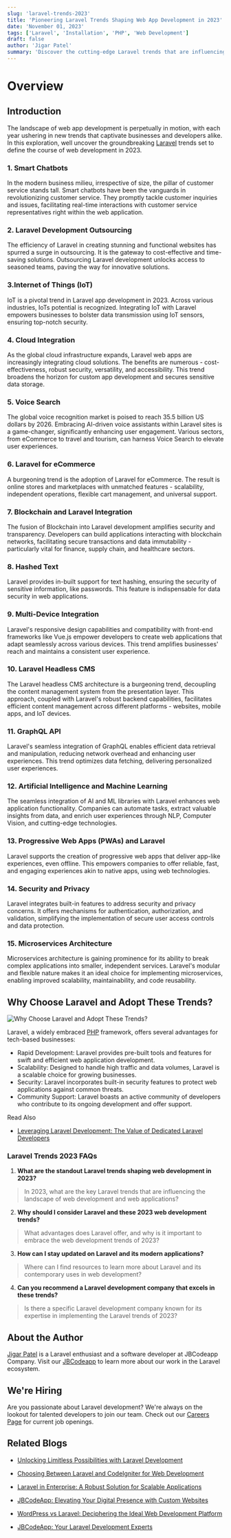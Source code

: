 ```yaml
---
slug: 'laravel-trends-2023'
title: 'Pioneering Laravel Trends Shaping Web App Development in 2023'
date: 'November 01, 2023'
tags: ['Laravel', 'Installation', 'PHP', 'Web Development']
draft: false
author: 'Jigar Patel'
summary: 'Discover the cutting-edge Laravel trends that are influencing web app development in 2023, shaping the future of web applications.'
---
```


# Overview

<TOCInline toc={props.toc} exclude="Overview" toHeading={2} defaultimage="laravel-trends-2023" />

## Introduction

The landscape of web app development is perpetually in motion, with each year ushering in new trends that captivate businesses and developers alike. In this exploration, well uncover the groundbreaking [Laravel](https://laravel.com/) trends set to define the course of web development in 2023.

### 1. **Smart Chatbots**

In the modern business milieu, irrespective of size, the pillar of customer service stands tall. Smart chatbots have been the vanguards in revolutionizing customer service. They promptly tackle customer inquiries and issues, facilitating real-time interactions with customer service representatives right within the web application.

### 2. **Laravel Development Outsourcing**

The efficiency of Laravel in creating stunning and functional websites has spurred a surge in outsourcing. It is the gateway to cost-effective and time-saving solutions. Outsourcing Laravel development unlocks access to seasoned teams, paving the way for innovative solutions.

### 3.**Internet of Things (IoT)**

IoT is a pivotal trend in Laravel app development in 2023. Across various industries, IoTs potential is recognized. Integrating IoT with Laravel empowers businesses to bolster data transmission using IoT sensors, ensuring top-notch security.

### 4. **Cloud Integration**

As the global cloud infrastructure expands, Laravel web apps are increasingly integrating cloud solutions. The benefits are numerous - cost-effectiveness, robust security, versatility, and accessibility. This trend broadens the horizon for custom app development and secures sensitive data storage.

### 5. **Voice Search**

The global voice recognition market is poised to reach 35.5 billion US dollars by 2026. Embracing AI-driven voice assistants within Laravel sites is a game-changer, significantly enhancing user engagement. Various sectors, from eCommerce to travel and tourism, can harness Voice Search to elevate user experiences.

### 6. **Laravel for eCommerce**

A burgeoning trend is the adoption of Laravel for eCommerce. The result is online stores and marketplaces with unmatched features - scalability, independent operations, flexible cart management, and universal support.

### 7. **Blockchain and Laravel Integration**

The fusion of Blockchain into Laravel development amplifies security and transparency. Developers can build applications interacting with blockchain networks, facilitating secure transactions and data immutability - particularly vital for finance, supply chain, and healthcare sectors.

### 8. **Hashed Text**

Laravel provides in-built support for text hashing, ensuring the security of sensitive information, like passwords. This feature is indispensable for data security in web applications.

### 9. **Multi-Device Integration**

Laravel's responsive design capabilities and compatibility with front-end frameworks like Vue.js empower developers to create web applications that adapt seamlessly across various devices. This trend amplifies businesses' reach and maintains a consistent user experience.

### 10. **Laravel Headless CMS**

The Laravel headless CMS architecture is a burgeoning trend, decoupling the content management system from the presentation layer. This approach, coupled with Laravel's robust backend capabilities, facilitates efficient content management across different platforms - websites, mobile apps, and IoT devices.

### 11. **GraphQL API**

Laravel's seamless integration of GraphQL enables efficient data retrieval and manipulation, reducing network overhead and enhancing user experiences. This trend optimizes data fetching, delivering personalized user experiences.

### 12. **Artificial Intelligence and Machine Learning**

The seamless integration of AI and ML libraries with Laravel enhances web application functionality. Companies can automate tasks, extract valuable insights from data, and enrich user experiences through NLP, Computer Vision, and cutting-edge technologies.

### 13. **Progressive Web Apps (PWAs) and Laravel**

Laravel supports the creation of progressive web apps that deliver app-like experiences, even offline. This empowers companies to offer reliable, fast, and engaging experiences akin to native apps, using web technologies.

### 14. **Security and Privacy**

Laravel integrates built-in features to address security and privacy concerns. It offers mechanisms for authentication, authorization, and validation, simplifying the implementation of secure user access controls and data protection.

### 15. **Microservices Architecture**

Microservices architecture is gaining prominence for its ability to break complex applications into smaller, independent services. Laravel's modular and flexible nature makes it an ideal choice for implementing microservices, enabling improved scalability, maintainability, and code reusability.

## Why Choose Laravel and Adopt These Trends?

![Why Choose Laravel and Adopt These Trends?](image.png)

Laravel, a widely embraced [PHP](https://www.php.net/) framework, offers several advantages for tech-based businesses:

- Rapid Development: Laravel provides pre-built tools and features for swift and efficient web application development.
- Scalability: Designed to handle high traffic and data volumes, Laravel is a scalable choice for growing businesses.
- Security: Laravel incorporates built-in security features to protect web applications against common threats.
- Community Support: Laravel boasts an active community of developers who contribute to its ongoing development and offer support.

Read Also

- [Leveraging Laravel Development: The Value of Dedicated Laravel Developers](leveraging-laravel-development-dedicated-laravel-developers)

### Laravel Trends 2023 FAQs

1. **What are the standout Laravel trends shaping web development in 2023?**

> In 2023, what are the key Laravel trends that are influencing the landscape of web development and web applications?

2. **Why should I consider Laravel and these 2023 web development trends?**

> What advantages does Laravel offer, and why is it important to embrace the web development trends of 2023?

3. **How can I stay updated on Laravel and its modern applications?**

> Where can I find resources to learn more about Laravel and its contemporary uses in web development?

4. **Can you recommend a Laravel development company that excels in these trends?**

> Is there a specific Laravel development company known for its expertise in implementing the Laravel trends of 2023?

## About the Author

[Jigar Patel](https://expertlaravel.com) is a Laravel enthusiast and a software developer at JBCodeapp Company. Visit our [JBCodeapp](https://jbcodeapp.com) to learn more about our work in the Laravel ecosystem.

## We're Hiring

Are you passionate about Laravel development? We're always on the lookout for talented developers to join our team. Check out our [Careers Page](https://jbcodeapp.com/career) for current job openings.

## Related Blogs

- [Unlocking Limitless Possibilities with Laravel Development](limitless-possibilities-laravel)

- [Choosing Between Laravel and CodeIgniter for Web Development](laravel-vs-codeigniter-web-development)

- [Laravel in Enterprise: A Robust Solution for Scalable Applications](laravel-in-enterprise-scalable-solution)

- [JBCodeApp: Elevating Your Digital Presence with Custom Websites](jbcodeapp-crafting-unique-websites-for-your-digital-brand)

- [WordPress vs Laravel: Deciphering the Ideal Web Development Platform](web-development-platform-wordpress-vs-laravel)

- [JBCodeApp: Your Laravel Development Experts](jbcodeapp-laravel-development-experts)
